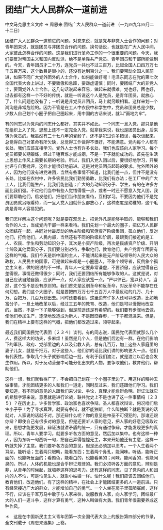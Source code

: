 # 团结广大人民群众一道前进

中文马克思主义文库 -> 周恩来
团结广大人民群众一道前进
（一九四九年四月二十二日）

团结广大人民群众一道前进的问题，对党来说，就是党与非党人士合作的问题；对青年团来说，就是团员与非团员合作的问题。换句话说，也就是在广大人民中间，大家彼此怎样合作的问题。这是我们进行革命工作的一个很重要的问题。今天，我们要反对帝国主义和国内反动派，绝不是单靠共产党员、青年团员和干部所能做到的。今天，青年团员才二十万，连党员一共也不过三百万，比起全国人口四万万七千五百万来，这个数目是很小的，还没有达到百分之一。我们要带动全国人民前进，如果不同广大党外团外的人士合作，如何能做好呢！毛泽东同志在党的第七次全国代表大会上讲过，不要骄傲和急躁，要谦虚谨慎；同时，要团结广大的非党人士，要同党外人士合作。这几句话说起来容易，做起来就很难。党也好，团也好，过去都有这样一个不好的传统，就是一听说这个人是党员，是青年团员，就放心了，什么问题也没有了；一听说是非党员非团员，马上就另眼相看。这样来划一个鸿沟是非常危险的。因为不管是在工人中农民中和学生中，党员和团员总是少数，少数人自己划个小圈子把自己圈起来，用中国的古话来说，就叫"画地为牢"。
 

有的同志以为党内的同志什么都好，其实并不如此。一个同志一旦入党，那只是他在组织上入了党，思想上还不一定完全入党。就拿我来说，我也是团员出身，后来转为党员的。我虽然有二十七八年的党龄了，还不是犯过许多错误，每次谈起来，总觉得自己对革命有所欠缺，总觉得工作做得不很好，不能满意。党内每个人都有长处，我们应该互相学习。党外人士也有许多长处，我们也应该向人家学习。每个党员都要长期锻炼，经过千锤百炼才能成钢，不是一下子就能成功的。首先在生活上思想上作风上需要长期的考验。所以，我们入党入团以后，要很好地学习，开展批评与自我批评，这样才能很好地前进。这是对党员团员起码的要求。党外团外的人，因为他们没有进党进团，当然有些事情不知道，比我们差一点，但并不是没有长处。比如在农村中，许多农民比我们勤劳勇敢，比我们有办法；在工厂中的广大工人，比我们能生产，比我们能创造；广大的劳动知识分子、学生，有的在许多方面比我们强。不过他们当中有些人觉悟得慢一点，或者一时还不愿意入党入团，我们要帮助他们，启发他们，把他们当作朋友看待，互相学习。不要因为他们不是党员团员就另眼看待，而一旦入党入团就什么都放心了，这种态度是幼稚的，这个毛病是青年人容易犯的。

我们怎样解决这个问题呢？就是要在观念上，把党外凡是能够争取的、能够和我们合作的人士，当成党内干部一样来看待。我们先划一个最大的圈子，把亿万人民群众团结在一起，共同对付最反动的地主阶级和官僚资产阶级集团，孤立他们，反对他们，打倒他们。人民内部，当然还有不同的阶级和阶层，最跟我们接近的是工人、农民、学生和劳动知识分子，其次是小资产阶级，再次是民族资产阶级、开明士绅及其他爱国分子，我们要分别对待，争取他们，教育他们。共产党青年团要有这样的气概。我们今天是新中国的主人，不能讲起来是无产阶级领导的人民大众的政权，人民民主的国家，可是做起来却是一小圈圈人，不象个领导者，反倒象个孤立主义者，做的跟说的不一样。青年人一定要非常谦虚，不要骄傲，应该觉得自己差得很，事情还做得很少；同时，我们还要团结所有能够争取的人。这就是说，对自己应该自勉自励，应该严一点，对人家应该宽一点，"严以律己，宽以待人"。当然，这个宽不是没有原则的。我们首先是区别革命和反革命，对反革命不能存在任何幻想。我们这个大圈子，就是要把四万万七千五百万人中最反动的几万、几十万、百把万、几百万划出去。同时还要看到，这里边有许多人还可以改造，比如地富分子，一旦土地改革以后，经过三五年的教育、改造，他们是可以慢慢地改变的。当然，不是一下子能够做到，但是前途还是有希望的。我们要有步骤地去做，使他们参加生产，逐渐地改造成为新人，不是囫囵吞枣，一下子都混进来。但是，我们在精神上要有这样的气概，把他们都改造过来，领导起来。

最近我们同国民党代表团〔２３４〕谈判。有的同志说，国民党代表团就那么几个人，费这样大的功夫，多麻烦！虽然是几个人，但是他们后边有一群。在他们影响下的军队、政府、党部里边的人以及公教人员，总有几百万，加上这些人家庭里的妻子儿女，就是千把万。对于这些人，他们讲的话比我们讲的影响更大一点。他们有代表性。争取几个头子就影响后边一批，有利于我们渡江，就是渡江以后也会发生作用。所以，对于反动营垒中可能分化出来的人物，要争取他们，教育他们，帮助他们。

这样一想，我们就看得广了，不会把自己划在一个小圈子里边了。用这样的精神去做事情，才能团结更多的人和我们一道走，同时反过来，我们还跟他们学习。我们要知道，有不同的意见的人跟我们来讨论、争论，真理才能愈辩愈明。辩证法就它的希腊字源来说，意思就是进行论战，联共党史上不是也讲了这一件事情吗〔２３５〕？在历史上，许多哲学家、政治家也喜欢争辩。圣人都喜欢辩论，何况咱们后生小子乎！为了寻求真理，就要有争辩，就不能独断。什么叫独断？就是我说的话就对，人家说的话就不对，那还辩什么呢？你的意见是神圣不可侵犯的，那谁还跟你辩？即使自己有很多对的意见，但是还要听人家的意见，把人家的好意见吸取过来，思想才能更发展，辩证法就讲矛盾的统一，只有通过争辩，才能发现更多的真理。所以，青年人要学习，就要多听各方面的意见，然后加以集中。也有这样一种人，因为东听一句西听一句，把自己弄得惶惶无主，本来开始他还有主意，这样一听就失掉了主意。我们要听各方面的意见，但是还必须加以思考。一个人生着两个耳朵，能听话；生着两只眼睛，能看东西；生着两个鼻孔，能闻味。听话，能听正面的，也能听反面的；看颜色，能看白的，也能看黑的；闻味，能闻香的，也能闻臭的。所以，人体的机能也是合乎辩证规律的。我们必须听各方面的意见，辨别是非，从青年的时候起，就培养这样的思考力。还有这样的同志，见了党内的人和团内的人不怕，可是怕见生人，就象小姑娘一样。怕什么呢！我们应该去团结他们，教育他们，改造他们。有了这样的精神，在社会上才能团结更多的人一道前进。只有经常接近广大的群众，才能增加自己的勇气。一个人坐在房子里孤陋寡闻，这样不行，应该在千军万马中敢于与人家来往，说服教育人家，向人家学习，团结最广大的人们一道斗争，这样才算有勇气，这种人叫做有大勇。我们青年很需要养成这种作风。

＊　这是在中国新民主主义青年团第一次全国代表大会上的报告第四部分的节录，全文刊载于《周恩来选集》上卷。

